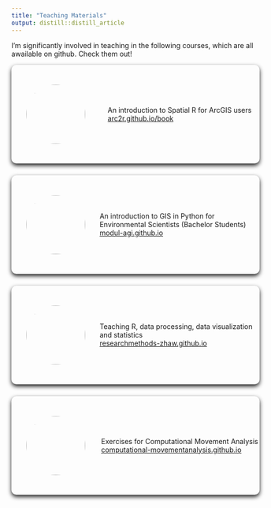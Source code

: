 ```yaml
---
title: "Teaching Materials"
output: distill::distill_article
---
```


<style>
.teaching-container{
  display: grid;
  grid-template-columns: repeat(auto-fit, minmax(340px, 1fr));
  gap: 1.5rem;
}

.teaching-container > *{
  display: grid;
  grid-template-columns: 30% 70%;
  column-gap: 20px;
  box-shadow: 0 4px 8px 0;
  height: 160px;
  align-items: center;
  justify-items: center;
  padding: 20px;
  border-radius: 10px;
}

.teaching-item:hover{
  background-color: #073b4c;
}

.teaching-item:hover >img{
    filter: blur(2px);
}

.teaching-item > img{
  float: left;
  border-radius: 50%;
  width: 120px;
  height: 120px;
}

</style>

I'm significantly involved in teaching in the following courses, which are all awailable on github. Check them out!

```{=html}
<div class="teaching-container">
  <div class="teaching-item">
      <img src="images/arc2r.svg">
      <div>
          An introduction to Spatial R for ArcGIS users <br>
          <a href="https://arc2r.github.io/book" target="_blank">arc2r.github.io/book</a>
      </div>
  </div>
  <div class="teaching-item">
      <img src="images/coding_in_GIS2_fixed.png">
      <div>
          An introduction to GIS in Python for Environmental Scientists (Bachelor Students)<br>
          <a href="https://modul-agi.github.io/" target="_blank">modul-agi.github.io</a>

      </div>
  </div>
  <div class="teaching-item">
      <img src="images/research-methods.png">
      <div>
          Teaching R, data processing, data visualization and statistics<br>
          <a href="https://researchmethods-zhaw.github.io/"
                  target="_blank">researchmethods-zhaw.github.io</a>
      </div>
  </div>
  <div class="teaching-item">
      <img src="images/patterns-and-trends2.png">
      <div>
          Exercises for Computational Movement Analysis<br>
          <a href="https://computationalmovementanalysis.github.io/"
                  target="_blank">computational-movementanalysis.github.io</a>
      </div>
  </div>
</div>

```
